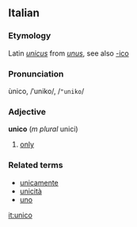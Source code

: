 ==Italian==
===Etymology===
Latin ''[[unicus]]'' from ''[[unus]]'', see also [[-ico]]
===Pronunciation===
ùnico, /ˈuniko/, /<tt>"uniko</tt>/
===Adjective===
'''unico''' (''m plural'' unici)

# [[only]]

===Related terms===
*[[unicamente]]
*[[unicità]]
*[[uno]]

[[it:unico]]